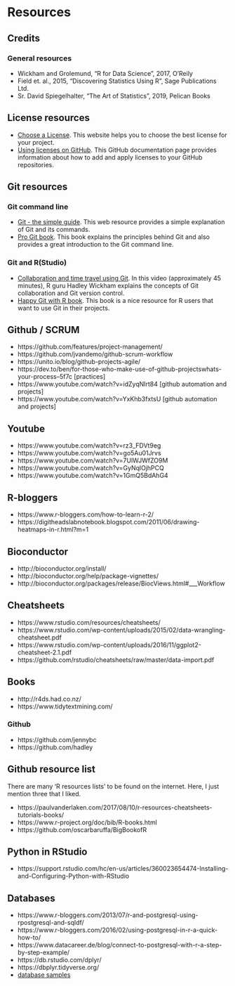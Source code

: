 # Resources 


## Credits

### General resources

 - Wickham and Grolemund, "R for Data Science", 2017, O'Reily
 - Field et. al., 2015, "Discovering Statistics Using R", Sage Publications Ltd.
 - Sr. David Spiegelhalter, "The Art of Statistics", 2019, Pelican Books
  
## License resources

 - [Choose a License](https://choosealicense.com/). This website helps you to choose the best license for your project. 
 - [Using licenses on GitHub](https://docs.github.com/en/github/creating-cloning-and-archiving-repositories/licensing-a-repository). This GitHub documentation page provides information about how to add and apply licenses to your GitHub repositories.
  
## Git resources

### Git command line

 - [Git - the simple guide](http://rogerdudler.github.io/git-guide/). This web resource provides a simple explanation of Git and its commands.
 - [Pro Git book](https://git-scm.com/book/en/v2). This book explains the principles behind Git and also provides a great introduction to the Git command line. 

### Git and R(Studio)

 - [Collaboration and time travel using Git](https://rstudio.com/resources/webinars/collaboration-and-time-travel-version-control-with-git-github-and-rstudio/). In this video (approximately 45 minutes), R guru Hadley Wickham explains the concepts of Git collaboration and Git version  control. 
 - [Happy Git with R book](https://happygitwithr.com/). This book is a nice resource for R users that want to use Git in their projects.

## Github / SCRUM

 - https://github.com/features/project-management/
 - https://github.com/jvandemo/github-scrum-workflow
 - https://unito.io/blog/github-projects-agile/
 - https://dev.to/ben/for-those-who-make-use-of-github-projectswhats-your-process--5f7c [practices]
 - https://www.youtube.com/watch?v=idZyqNIrt84 [github automation and projects]
 - https://www.youtube.com/watch?v=YxKhb3fxtsU [github automation and projects]

## Youtube
 - https://www.youtube.com/watch?v=rz3_FDVt9eg 
 - https://www.youtube.com/watch?v=go5Au01Jrvs
 - https://www.youtube.com/watch?v=7UlWJWfZO9M
 - https://www.youtube.com/watch?v=GyNqlOjhPCQ
 - https://www.youtube.com/watch?v=1GmQ5BdAhG4
 
## R-bloggers

 - https://www.r-bloggers.com/how-to-learn-r-2/
 - https://digitheadslabnotebook.blogspot.com/2011/06/drawing-heatmaps-in-r.html?m=1
 

## Bioconductor
 
 - http://bioconductor.org/install/
 - http://bioconductor.org/help/package-vignettes/
 - http://bioconductor.org/packages/release/BiocViews.html#___Workflow

## Cheatsheets

 - https://www.rstudio.com/resources/cheatsheets/
 - https://www.rstudio.com/wp-content/uploads/2015/02/data-wrangling-cheatsheet.pdf
 - https://www.rstudio.com/wp-content/uploads/2016/11/ggplot2-cheatsheet-2.1.pdf
 - https://github.com/rstudio/cheatsheets/raw/master/data-import.pdf

## Books 

 - http://r4ds.had.co.nz/
 - https://www.tidytextmining.com/
 
### Github

 - https://github.com/jennybc
 - https://github.com/hadley


## Github resource list

There are many 'R resources lists' to be found on the internet. Here, I just mention three that I liked.

 - https://paulvanderlaken.com/2017/08/10/r-resources-cheatsheets-tutorials-books/
 - https://www.r-project.org/doc/bib/R-books.html
 - https://github.com/oscarbaruffa/BigBookofR

## Python in RStudio

 - https://support.rstudio.com/hc/en-us/articles/360023654474-Installing-and-Configuring-Python-with-RStudio

## Databases

 - https://www.r-bloggers.com/2013/07/r-and-postgresql-using-rpostgresql-and-sqldf/
 - https://www.r-bloggers.com/2016/02/using-postgresql-in-r-a-quick-how-to/
 - https://www.datacareer.de/blog/connect-to-postgresql-with-r-a-step-by-step-example/
 - https://db.rstudio.com/dplyr/
 - https://dbplyr.tidyverse.org/
 - [database samples](https://wiki.postgresql.org/wiki/Sample_Databases)


